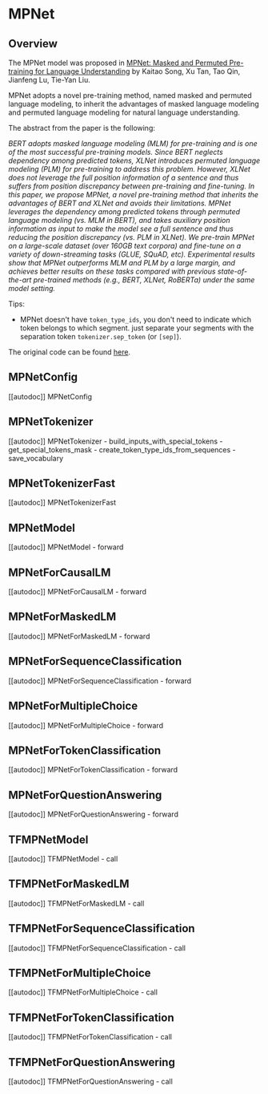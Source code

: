 <!--Copyright 2020 The HuggingFace Team. All rights reserved.

Licensed under the Apache License, Version 2.0 (the "License"); you may not use this file except in compliance with
the License. You may obtain a copy of the License at

http://www.apache.org/licenses/LICENSE-2.0

Unless required by applicable law or agreed to in writing, software distributed under the License is distributed on
an "AS IS" BASIS, WITHOUT WARRANTIES OR CONDITIONS OF ANY KIND, either express or implied. See the License for the
specific language governing permissions and limitations under the License.
-->

# MPNet

## Overview

The MPNet model was proposed in [MPNet: Masked and Permuted Pre-training for Language Understanding](https://arxiv.org/abs/2004.09297) by Kaitao Song, Xu Tan, Tao Qin, Jianfeng Lu, Tie-Yan Liu.

MPNet adopts a novel pre-training method, named masked and permuted language modeling, to inherit the advantages of
masked language modeling and permuted language modeling for natural language understanding.

The abstract from the paper is the following:

*BERT adopts masked language modeling (MLM) for pre-training and is one of the most successful pre-training models.
Since BERT neglects dependency among predicted tokens, XLNet introduces permuted language modeling (PLM) for
pre-training to address this problem. However, XLNet does not leverage the full position information of a sentence and
thus suffers from position discrepancy between pre-training and fine-tuning. In this paper, we propose MPNet, a novel
pre-training method that inherits the advantages of BERT and XLNet and avoids their limitations. MPNet leverages the
dependency among predicted tokens through permuted language modeling (vs. MLM in BERT), and takes auxiliary position
information as input to make the model see a full sentence and thus reducing the position discrepancy (vs. PLM in
XLNet). We pre-train MPNet on a large-scale dataset (over 160GB text corpora) and fine-tune on a variety of
down-streaming tasks (GLUE, SQuAD, etc). Experimental results show that MPNet outperforms MLM and PLM by a large
margin, and achieves better results on these tasks compared with previous state-of-the-art pre-trained methods (e.g.,
BERT, XLNet, RoBERTa) under the same model setting.*

Tips:

- MPNet doesn't have `token_type_ids`, you don't need to indicate which token belongs to which segment. just
  separate your segments with the separation token `tokenizer.sep_token` (or `[sep]`).

The original code can be found [here](https://github.com/microsoft/MPNet).

## MPNetConfig

[[autodoc]] MPNetConfig

## MPNetTokenizer

[[autodoc]] MPNetTokenizer
    - build_inputs_with_special_tokens
    - get_special_tokens_mask
    - create_token_type_ids_from_sequences
    - save_vocabulary

## MPNetTokenizerFast

[[autodoc]] MPNetTokenizerFast

## MPNetModel

[[autodoc]] MPNetModel
    - forward

## MPNetForCausalLM

[[autodoc]] MPNetForCausalLM
    - forward

## MPNetForMaskedLM

[[autodoc]] MPNetForMaskedLM
    - forward

## MPNetForSequenceClassification

[[autodoc]] MPNetForSequenceClassification
    - forward

## MPNetForMultipleChoice

[[autodoc]] MPNetForMultipleChoice
    - forward

## MPNetForTokenClassification

[[autodoc]] MPNetForTokenClassification
    - forward

## MPNetForQuestionAnswering

[[autodoc]] MPNetForQuestionAnswering
    - forward

## TFMPNetModel

[[autodoc]] TFMPNetModel
    - call

## TFMPNetForMaskedLM

[[autodoc]] TFMPNetForMaskedLM
    - call

## TFMPNetForSequenceClassification

[[autodoc]] TFMPNetForSequenceClassification
    - call

## TFMPNetForMultipleChoice

[[autodoc]] TFMPNetForMultipleChoice
    - call

## TFMPNetForTokenClassification

[[autodoc]] TFMPNetForTokenClassification
    - call

## TFMPNetForQuestionAnswering

[[autodoc]] TFMPNetForQuestionAnswering
    - call
